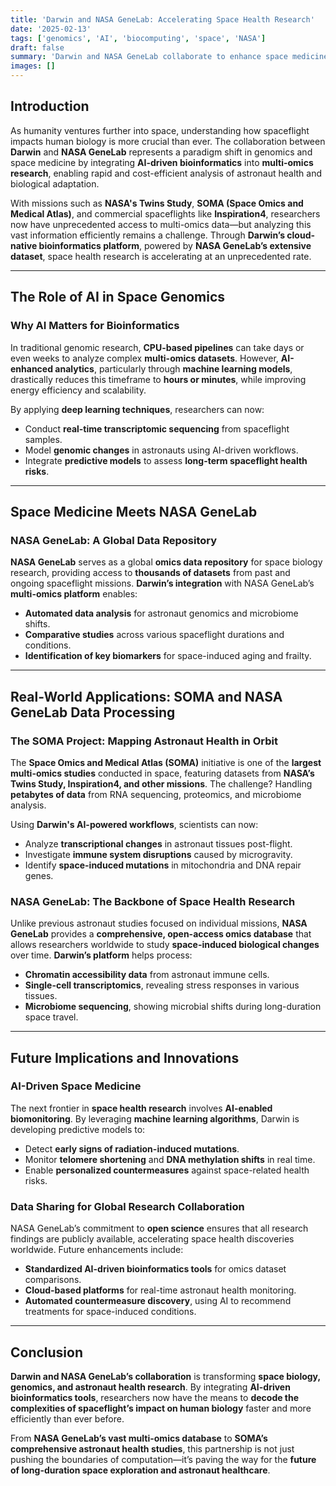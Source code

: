 ```yaml
---
title: 'Darwin and NASA GeneLab: Accelerating Space Health Research'
date: '2025-02-13'
tags: ['genomics', 'AI', 'biocomputing', 'space', 'NASA']
draft: false
summary: 'Darwin and NASA GeneLab collaborate to enhance space medicine research with AI-powered bioinformatics solutions.'
images: []
---
```



## Introduction

As humanity ventures further into space, understanding how spaceflight impacts human biology is more crucial than ever. The collaboration between **Darwin** and **NASA GeneLab** represents a paradigm shift in genomics and space medicine by integrating **AI-driven bioinformatics** into **multi-omics research**, enabling rapid and cost-efficient analysis of astronaut health and biological adaptation.

With missions such as **NASA's Twins Study**, **SOMA (Space Omics and Medical Atlas)**, and commercial spaceflights like **Inspiration4**, researchers now have unprecedented access to multi-omics data—but analyzing this vast information efficiently remains a challenge. Through **Darwin’s cloud-native bioinformatics platform**, powered by **NASA GeneLab’s extensive dataset**, space health research is accelerating at an unprecedented rate.

---

## The Role of AI in Space Genomics

### Why AI Matters for Bioinformatics

In traditional genomic research, **CPU-based pipelines** can take days or even weeks to analyze complex **multi-omics datasets**. However, **AI-enhanced analytics**, particularly through **machine learning models**, drastically reduces this timeframe to **hours or minutes**, while improving energy efficiency and scalability.

By applying **deep learning techniques**, researchers can now:

- Conduct **real-time transcriptomic sequencing** from spaceflight samples.
- Model **genomic changes** in astronauts using AI-driven workflows.
- Integrate **predictive models** to assess **long-term spaceflight health risks**.

---

## Space Medicine Meets NASA GeneLab

### NASA GeneLab: A Global Data Repository

**NASA GeneLab** serves as a global **omics data repository** for space biology research, providing access to **thousands of datasets** from past and ongoing spaceflight missions. **Darwin’s integration** with NASA GeneLab’s **multi-omics platform** enables:

- **Automated data analysis** for astronaut genomics and microbiome shifts.
- **Comparative studies** across various spaceflight durations and conditions.
- **Identification of key biomarkers** for space-induced aging and frailty.

---

## Real-World Applications: SOMA and NASA GeneLab Data Processing

### The SOMA Project: Mapping Astronaut Health in Orbit

The **Space Omics and Medical Atlas (SOMA)** initiative is one of the **largest multi-omics studies** conducted in space, featuring datasets from **NASA’s Twins Study, Inspiration4, and other missions**. The challenge? Handling **petabytes of data** from RNA sequencing, proteomics, and microbiome analysis.

Using **Darwin's AI-powered workflows**, scientists can now:

- Analyze **transcriptional changes** in astronaut tissues post-flight.
- Investigate **immune system disruptions** caused by microgravity.
- Identify **space-induced mutations** in mitochondria and DNA repair genes.

### NASA GeneLab: The Backbone of Space Health Research

Unlike previous astronaut studies focused on individual missions, **NASA GeneLab** provides a **comprehensive, open-access omics database** that allows researchers worldwide to study **space-induced biological changes** over time. **Darwin’s platform** helps process:

- **Chromatin accessibility data** from astronaut immune cells.
- **Single-cell transcriptomics**, revealing stress responses in various tissues.
- **Microbiome sequencing**, showing microbial shifts during long-duration space travel.

---

## Future Implications and Innovations

### AI-Driven Space Medicine

The next frontier in **space health research** involves **AI-enabled biomonitoring**. By leveraging **machine learning algorithms**, Darwin is developing predictive models to:

- Detect **early signs of radiation-induced mutations**.
- Monitor **telomere shortening** and **DNA methylation shifts** in real time.
- Enable **personalized countermeasures** against space-related health risks.

### Data Sharing for Global Research Collaboration

NASA GeneLab’s commitment to **open science** ensures that all research findings are publicly available, accelerating space health discoveries worldwide. Future enhancements include:

- **Standardized AI-driven bioinformatics tools** for omics dataset comparisons.
- **Cloud-based platforms** for real-time astronaut health monitoring.
- **Automated countermeasure discovery**, using AI to recommend treatments for space-induced conditions.

---

## Conclusion

**Darwin and NASA GeneLab’s collaboration** is transforming **space biology, genomics, and astronaut health research**. By integrating **AI-driven bioinformatics tools**, researchers now have the means to **decode the complexities of spaceflight’s impact on human biology** faster and more efficiently than ever before.

From **NASA GeneLab’s vast multi-omics database** to **SOMA’s comprehensive astronaut health studies**, this partnership is not just pushing the boundaries of computation—it’s paving the way for the **future of long-duration space exploration and astronaut healthcare**.

